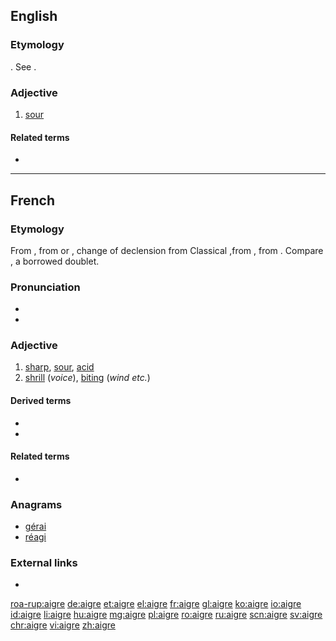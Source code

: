 ==English==

===Etymology===
{{etyl|fr|en}}. See {{m|en|eager}}.

===Adjective===
{{en-adj}}

# {{label|en|obsolete}} [[sour]]
#: {{rfquotek|Shakespeare}}

====Related terms====
* {{l|en|vinegar}}

{{Webster 1913}}

----

==French==

===Etymology===
From {{inh|fr|fro|-}}, from {{inh|fr|VL.||*acrus}} or {{m|la||*acrum}}, change of declension from Classical {{inh|fr|la|acer|acer, acrem}},from  {{inh|fr|itc-pro|*akris}}, from {{der|fr|ine-pro|*h₂ḱrós||sharp}}. Compare {{doublet|âcre|lang=fr|notext=1}}, a borrowed doublet.

===Pronunciation===
* {{IPA|/ɛɡʁ/|lang=fr}}
* {{audio|Fr-aigre.ogg|Audio|lang=fr}}

===Adjective===
{{fr-adj|mf}}

# [[sharp]], [[sour]], [[acid]]
# [[shrill]] (''voice''), [[biting]] (''wind etc.'')

====Derived terms====
* {{l|fr|aigreur}}
* {{l|fr|aigrir}}

====Related terms====
* {{l|fr|vinaigre}}

===Anagrams===
* [[gérai#French|gérai]]
* [[réagi#French|réagi]]

===External links===
* {{R:TLFi}}

[[roa-rup:aigre]]
[[de:aigre]]
[[et:aigre]]
[[el:aigre]]
[[fr:aigre]]
[[gl:aigre]]
[[ko:aigre]]
[[io:aigre]]
[[id:aigre]]
[[li:aigre]]
[[hu:aigre]]
[[mg:aigre]]
[[pl:aigre]]
[[ro:aigre]]
[[ru:aigre]]
[[scn:aigre]]
[[sv:aigre]]
[[chr:aigre]]
[[vi:aigre]]
[[zh:aigre]]